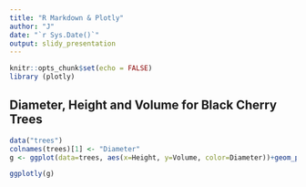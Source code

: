 ```yaml
---
title: "R Markdown & Plotly"
author: "J"
date: "`r Sys.Date()`"
output: slidy_presentation
---
```


```r
knitr::opts_chunk$set(echo = FALSE)
library (plotly)
```

## Diameter, Height and Volume for Black Cherry Trees

```r

data("trees")
colnames(trees)[1] <- "Diameter"
g <- ggplot(data=trees, aes(x=Height, y=Volume, color=Diameter))+geom_point()+ geom_smooth(method='lm', formula= y~x)

ggplotly(g)
```